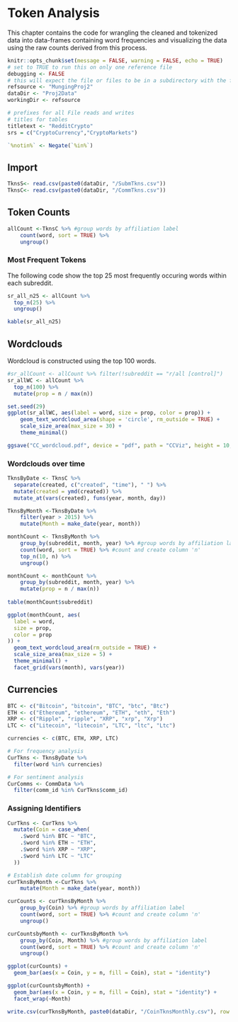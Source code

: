 # Token Analysis {#token-analysis}

This chapter contains the code for wrangling the cleaned and tokenized data into data-frames containing word frequencies and visualizing the data using the raw counts derived from this process.

```r
knitr::opts_chunk$set(message = FALSE, warning = FALSE, echo = TRUE)
# set to TRUE to run this on only one reference file
debugging <- FALSE
# this will expect the file or files to be in a subdirectory with the following name
refsource <- "MungingProj2"
dataDir <- "Proj2Data"
workingDir <- refsource

# prefixes for all File reads and writes
# titles for tables
titletext <- "RedditCrypto"
srs = c("CryptoCurrency","CryptoMarkets")

`%notin%` <- Negate(`%in%`)
```

## Import

```r
TknsS<- read.csv(paste0(dataDir, "/SubmTkns.csv")) 
TknsC<- read.csv(paste0(dataDir, "/CommTkns.csv"))
```

## Token Counts

```r
allCount <-TknsC %>% #group words by affiliation label
    count(word, sort = TRUE) %>%
    ungroup()
```


### Most Frequent Tokens

The following code show the top 25 most frequently occuring words within each subreddit.

```r
sr_all_n25 <- allCount %>% 
  top_n(25) %>%
  ungroup()

kable(sr_all_n25)
```

## Wordclouds

Wordcloud is constructed using the top 100 words.

```r
#sr_allCount <- allCount %>% filter(!subreddit == "r/all [control]")
sr_allWC <- allCount %>%
  top_n(100) %>%
  mutate(prop = n / max(n))
```


```r
set.seed(29)
ggplot(sr_allWC, aes(label = word, size = prop, color = prop)) +
    geom_text_wordcloud_area(shape = 'circle', rm_outside = TRUE) +
    scale_size_area(max_size = 30) +
    theme_minimal()

ggsave("CC_wordcloud.pdf", device = "pdf", path = "CCViz", height = 10, width = 16)
```


### Wordclouds over time

```r
TknsByDate <- TknsC %>%
  separate(created, c("created", "time"), " ") %>%
  mutate(created = ymd(created)) %>%
  mutate_at(vars(created), funs(year, month, day))
```

```r
TknsByMonth <-TknsByDate %>%
    filter(year > 2015) %>%
    mutate(Month = make_date(year, month))

monthCount <- TknsByMonth %>%
    group_by(subreddit, month, year) %>% #group words by affiliation label
    count(word, sort = TRUE) %>% #count and create column 'n'
    top_n(10, n) %>%
    ungroup()

monthCount <- monthCount %>%
    group_by(subreddit, month, year) %>%
    mutate(prop = n / max(n))
    
table(monthCount$subreddit)
```

```r
ggplot(monthCount, aes(
  label = word,
  size = prop,
  color = prop
)) +
  geom_text_wordcloud_area(rm_outside = TRUE) +
  scale_size_area(max_size = 5) +
  theme_minimal() +
  facet_grid(vars(month), vars(year))
```


## Currencies

```r
BTC <- c("Bitcoin", "bitcoin", "BTC", "btc", "Btc")
ETH <- c("Ethereum", "ethereum", "ETH", "eth", "Eth")
XRP <- c("Ripple", "ripple", "XRP", "xrp", "Xrp")
LTC <- c("Litecoin", "litecoin", "LTC", "ltc", "Ltc")

currencies <- c(BTC, ETH, XRP, LTC)

# For frequency analysis
CurTkns <- TknsByDate %>%
  filter(word %in% currencies)

# For sentiment analysis
CurComms <- CommData %>%
  filter(comm_id %in% CurTkns$comm_id)
```

### Assigning Identifiers

```r
CurTkns <- CurTkns %>%
  mutate(Coin = case_when(
    .$word %in% BTC ~ "BTC",
    .$word %in% ETH ~ "ETH",
    .$word %in% XRP ~ "XRP",
    .$word %in% LTC ~ "LTC"
  ))
```


```r
# Establish date column for grouping
curTknsByMonth <-CurTkns %>%
    mutate(Month = make_date(year, month))

curCounts <- curTknsByMonth %>%
    group_by(Coin) %>% #group words by affiliation label
    count(word, sort = TRUE) %>% #count and create column 'n'
    ungroup()

curCountsbyMonth <- curTknsByMonth %>%
    group_by(Coin, Month) %>% #group words by affiliation label
    count(word, sort = TRUE) %>% #count and create column 'n'
    ungroup()
```

```r
ggplot(curCounts) +
  geom_bar(aes(x = Coin, y = n, fill = Coin), stat = "identity")
```


```r
ggplot(curCountsbyMonth) +
  geom_bar(aes(x = Coin, y = n, fill = Coin), stat = "identity") +
  facet_wrap(~Month)
```

```r
write.csv(curTknsByMonth, paste0(dataDir, "/CoinTknsMonthly.csv"), row.names = FALSE)
```
